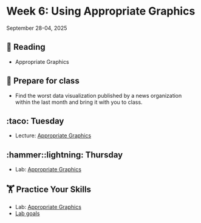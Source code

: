 # Week 6: Using Appropriate Graphics



September 28-04, 2025

## 📖 Reading

- Appropriate Graphics


## 🥣 Prepare for class

- Find the worst data visualization published by a news organization within the last month and bring it with you to class.


## :taco: Tuesday

- Lecture: [Appropriate Graphics](../slides/06-01-graphics.qmd)


## :hammer::lightning: Thursday

- Lab: [Appropriate Graphics](../assignment-repos/06-appropriate-graphics/index.qmd)


##  🏋 Practice Your Skills

- Lab: [Appropriate Graphics](../assignment-repos/06-appropriate-graphics/index.qmd)
- [Lab goals](../assignment-repos/06-appropriate-graphics/tilt.qmd)

